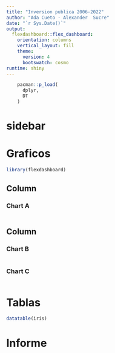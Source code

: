```yaml
---
title: "Inversion publica 2006-2022"
author: "Ada Cueto - Alexander  Sucre"
date: "`r Sys.Date()`"
output: 
  flexdashboard::flex_dashboard:
    orientation: columns
    vertical_layout: fill
    theme:
      version: 4
      bootswatch: cosmo
runtime: shiny
---
```


```r
    pacman::p_load(
      dplyr,
      DT
    )
```

# sidebar {.sidebar}

# Graficos
```r
library(flexdashboard)
```
Column {data-width=600}
-----------------------------------------------------------------------

### Chart A

```r

```

Column {data-width=350}
-----------------------------------------------------------------------

### Chart B

```r

```

### Chart C

```r

```
# Tablas
```r
datatable(iris)
```

# Informe


